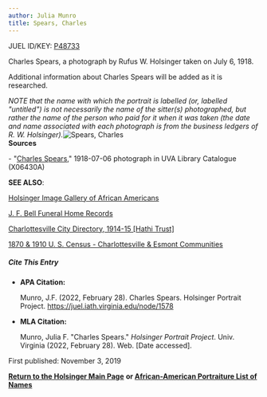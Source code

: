 ```yaml
---
author: Julia Munro
title: Spears, Charles
---
```

JUEL ID/KEY: [P48733](http://juel.iath.virginia.edu/public_person?person=48733 "P48733")

Charles Spears, a photograph by Rufus W. Holsinger taken on July 6, 1918.  
  
Additional information about Charles Spears will be added as it is researched.

_NOTE that the name with which the portrait is labelled (or, labelled "untitled") is not necessarily the name of the sitter(s) photographed, but rather the name of the person who paid for it when it was taken (the date and name associated with each photograph is from the business ledgers of R. W. Holsinger)._![Spears, Charles](https://iiif.lib.virginia.edu/iiif/uva-lib:1049391/full/778,561/0/default.jpg "Spears, Charles")   
**Sources**

\- "[Charles Spears](https://search.lib.virginia.edu/sources/images/items/uva-lib:1049391 "Spears, Charles")," 1918-07-06 photograph in UVA Library Catalogue (X06430A) 

**SEE ALSO**:

[Holsinger Image Gallery of African Americans](http://rwholsingerphotos.org/images.php "Holsinger Image Gallery of African Americans")

[J. F. Bell Funeral Home Records](http://www2.vcdh.virginia.edu/afam/raceandplace/perl_scripts/funeral_search.html "J. F. Bell Funeral Home Database")

[Charlottesville City Directory, 1914-15 \[Hathi Trust\]](https://catalog.hathitrust.org/Record/101954103 "Charlottesville City Directory, 1914-15") 

[1870 & 1910 U. S. Census - Charlottesville & Esmont Communities](http://www2.vcdh.virginia.edu/afam/raceandplace/census/search_both.html "1870 & 1910 U. S. Census: Charlottesville and Esmont Communities")

##### **Cite This Entry**

*   **APA Citation:**
    
    Munro, J.F. (2022, February 28). Charles Spears. Holsinger Portrait Project. https://juel.iath.virginia.edu/node/1578
    
*   **MLA Citation:**
    
    Munro, Julia F. "Charles Spears." _Holsinger Portrait Project_. Univ. Virginia (2022, February 28). Web. \[Date accessed\].
    

First published: November 3, 2019

[**Return to the Holsinger Main Page**](http://juel.iath.virginia.edu/node/980) **or [African-American Portraiture List of Names](http://juel.iath.virginia.edu/node/996)**